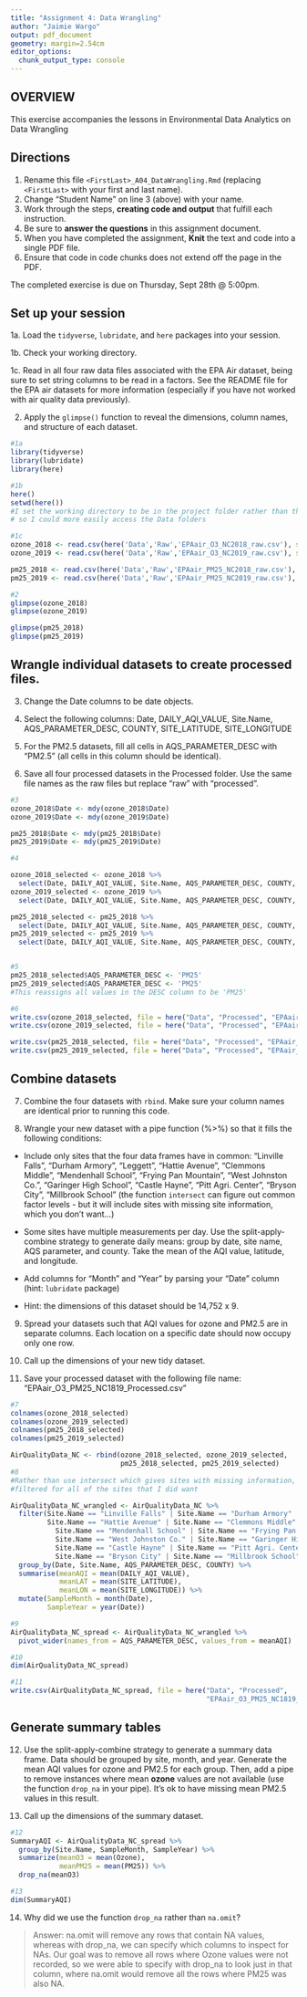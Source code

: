 ```yaml
---
title: "Assignment 4: Data Wrangling"
author: "Jaimie Wargo"
output: pdf_document
geometry: margin=2.54cm
editor_options: 
  chunk_output_type: console
---
```


## OVERVIEW

This exercise accompanies the lessons in Environmental Data Analytics on Data Wrangling 

## Directions

1. Rename this file `<FirstLast>_A04_DataWrangling.Rmd` (replacing `<FirstLast>` with your first and last name).
2. Change "Student Name" on line 3 (above) with your name.
3. Work through the steps, **creating code and output** that fulfill each instruction.
4. Be sure to **answer the questions** in this assignment document.
5. When you have completed the assignment, **Knit** the text and code into a single PDF file.
6. Ensure that code in code chunks does not extend off the page in the PDF.

The completed exercise is due on Thursday, Sept 28th @ 5:00pm.

## Set up your session 

1a. Load the `tidyverse`,  `lubridate`, and `here` packages into your session.

1b. Check your working directory.

1c. Read in all four raw data files associated with the EPA Air dataset, being sure to set string columns to be read in a factors. See the README file for the EPA air datasets for more information (especially if you have not worked with air quality data previously). 

2. Apply the `glimpse()` function to reveal the dimensions, column names, and structure of each dataset. 

```r
#1a 
library(tidyverse)
library(lubridate)
library(here)

#1b 
here()
setwd(here())
#I set the working directory to be in the project folder rather than the assignments folder
# so I could more easily access the Data folders

#1c 
ozone_2018 <- read.csv(here('Data','Raw','EPAair_O3_NC2018_raw.csv'), stringsAsFactors=T)
ozone_2019 <- read.csv(here('Data','Raw','EPAair_O3_NC2019_raw.csv'), stringsAsFactors=T)

pm25_2018 <- read.csv(here('Data','Raw','EPAair_PM25_NC2018_raw.csv'), stringsAsFactors=T)
pm25_2019 <- read.csv(here('Data','Raw','EPAair_PM25_NC2019_raw.csv'), stringsAsFactors=T)

#2 
glimpse(ozone_2018)
glimpse(ozone_2019)

glimpse(pm25_2018)
glimpse(pm25_2019)

```


## Wrangle individual datasets to create processed files.

3. Change the Date columns to be date objects.

4. Select the following columns: Date, DAILY_AQI_VALUE, Site.Name, AQS_PARAMETER_DESC, COUNTY, SITE_LATITUDE, SITE_LONGITUDE

5. For the PM2.5 datasets, fill all cells in AQS_PARAMETER_DESC with "PM2.5" (all cells in this column should be identical).

6. Save all four processed datasets in the Processed folder. Use the same file names as the raw files but replace "raw" with "processed".

```r
#3
ozone_2018$Date <- mdy(ozone_2018$Date)
ozone_2019$Date <- mdy(ozone_2019$Date)

pm25_2018$Date <- mdy(pm25_2018$Date)
pm25_2019$Date <- mdy(pm25_2019$Date)

#4

ozone_2018_selected <- ozone_2018 %>% 
  select(Date, DAILY_AQI_VALUE, Site.Name, AQS_PARAMETER_DESC, COUNTY, SITE_LATITUDE, SITE_LONGITUDE)
ozone_2019_selected <- ozone_2019 %>% 
  select(Date, DAILY_AQI_VALUE, Site.Name, AQS_PARAMETER_DESC, COUNTY, SITE_LATITUDE, SITE_LONGITUDE)

pm25_2018_selected <- pm25_2018 %>% 
  select(Date, DAILY_AQI_VALUE, Site.Name, AQS_PARAMETER_DESC, COUNTY, SITE_LATITUDE, SITE_LONGITUDE)
pm25_2019_selected <- pm25_2019 %>% 
  select(Date, DAILY_AQI_VALUE, Site.Name, AQS_PARAMETER_DESC, COUNTY, SITE_LATITUDE, SITE_LONGITUDE)


#5
pm25_2018_selected$AQS_PARAMETER_DESC <- 'PM25'
pm25_2019_selected$AQS_PARAMETER_DESC <- 'PM25'
#This reassigns all values in the DESC column to be 'PM25'

#6
write.csv(ozone_2018_selected, file = here("Data", "Processed", "EPAair_O3_NC2018_processed.csv"))
write.csv(ozone_2019_selected, file = here("Data", "Processed", "EPAair_O3_NC2019_processed.csv"))

write.csv(pm25_2018_selected, file = here("Data", "Processed", "EPAair_PM25_NC2018_processed.csv"))
write.csv(pm25_2019_selected, file = here("Data", "Processed", "EPAair_PM25_NC2019_processed.csv"))

```


## Combine datasets

7. Combine the four datasets with `rbind`. Make sure your column names are identical prior to running this code.

8. Wrangle your new dataset with a pipe function (%>%) so that it fills the following conditions: 

  * Include only sites that the four data frames have in common: "Linville Falls", "Durham Armory", "Leggett", "Hattie Avenue", "Clemmons Middle", "Mendenhall School", "Frying Pan Mountain", "West Johnston Co.", "Garinger High School", "Castle Hayne", "Pitt Agri. Center", "Bryson City", "Millbrook School" (the function `intersect` can figure out common factor levels - but it will include sites with missing site information, which you don't want...) 

  * Some sites have multiple measurements per day. Use the split-apply-combine strategy to generate daily means: group by date, site name, AQS parameter, and county. Take the mean of the AQI value, latitude, and longitude.
  
  * Add columns for "Month" and "Year" by parsing your "Date" column (hint: `lubridate` package)
  
  * Hint: the dimensions of this dataset should be 14,752 x 9.

9. Spread your datasets such that AQI values for ozone and PM2.5 are in separate columns. Each location on a specific date should now occupy only one row.

10. Call up the dimensions of your new tidy dataset.

11. Save your processed dataset with the following file name: "EPAair_O3_PM25_NC1819_Processed.csv"

```r
#7 
colnames(ozone_2018_selected)
colnames(ozone_2019_selected)
colnames(pm25_2018_selected)
colnames(pm25_2019_selected)

AirQualityData_NC <- rbind(ozone_2018_selected, ozone_2019_selected, 
                           pm25_2018_selected, pm25_2019_selected)
#8 
#Rather than use intersect which gives sites with missing information, I went through and
#filtered for all of the sites that I did want

AirQualityData_NC_wrangled <- AirQualityData_NC %>% 
  filter(Site.Name == "Linville Falls" | Site.Name == "Durham Armory" | Site.Name == "Leggett" |
         Site.Name == "Hattie Avenue" | Site.Name == "Clemmons Middle" | 
           Site.Name == "Mendenhall School" | Site.Name == "Frying Pan Mountain" |
           Site.Name == "West Johnston Co." | Site.Name == "Garinger High School" |
           Site.Name == "Castle Hayne" | Site.Name == "Pitt Agri. Center" |
           Site.Name == "Bryson City" | Site.Name == "Millbrook School") %>% 
  group_by(Date, Site.Name, AQS_PARAMETER_DESC, COUNTY) %>%
  summarise(meanAQI = mean(DAILY_AQI_VALUE),
            meanLAT = mean(SITE_LATITUDE),
            meanLON = mean(SITE_LONGITUDE)) %>% 
  mutate(SampleMonth = month(Date),
         SampleYear = year(Date))

#9
AirQualityData_NC_spread <- AirQualityData_NC_wrangled %>% 
  pivot_wider(names_from = AQS_PARAMETER_DESC, values_from = meanAQI)

#10
dim(AirQualityData_NC_spread)

#11
write.csv(AirQualityData_NC_spread, file = here("Data", "Processed", 
                                                "EPAair_O3_PM25_NC1819_Processed.csv"))

```


## Generate summary tables

12. Use the split-apply-combine strategy to generate a summary data frame. Data should be grouped by site, month, and year. Generate the mean AQI values for ozone and PM2.5 for each group. Then, add a pipe to remove instances where mean **ozone** values are not available (use the function `drop_na` in your pipe). It's ok to have missing mean PM2.5 values in this result. 

13. Call up the dimensions of the summary dataset.

```r

#12
SummaryAQI <- AirQualityData_NC_spread %>% 
  group_by(Site.Name, SampleMonth, SampleYear) %>% 
  summarize(meanO3 = mean(Ozone),
            meanPM25 = mean(PM25)) %>% 
  drop_na(meanO3)

#13
dim(SummaryAQI)

```

14. Why did we use the function `drop_na` rather than `na.omit`?

> Answer: na.omit will remove any rows that contain NA values, whereas with drop_na, we can specify which columns to inspect for NAs. Our goal was to remove all rows where Ozone values were not recorded, so we were able to specify with drop_na to look just in that column, where na.omit would remove all the rows where PM25 was also NA.
